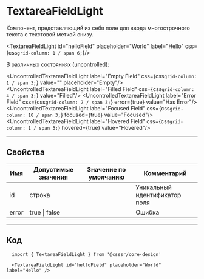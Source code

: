
# TextareaFieldLight

Компонент, представляющий из себя поле для ввода многострочного текста c текстовой меткой снизу.

<TextareaFieldLight id="helloField" placeholder="World" label="Hello" css={css`grid-column: 1 / span 6;`}/>

В различных состояниях (uncontrolled):

<UncontrolledTextareaFieldLight label="Empty Field" css={css`grid-column: 1 / span 3;`} value="" placeholder="Empty"/>
<UncontrolledTextareaFieldLight label="Filled Field" css={css`grid-column: 4 / span 3;`} value="Filled"/>
<UncontrolledTextareaFieldLight label="Error Field" css={css`grid-column: 7 / span 3;`} error={true} value="Has Error"/>
<UncontrolledTextareaFieldLight label="Focused Field" css={css`grid-column: 10 / span 3;`} focused={true} value="Focused"/>
<UncontrolledTextareaFieldLight label="Hovered Field" css={css`grid-column: 1 / span 3;`} hovered={true} value="Hovered"/>

---

## Свойства

| Имя   | Допустимые значения | Значение по умолчанию | Комментарий                   |
| ----- | ------------------- | --------------------- | ----------------------------- |
| id    | строка              |                       | Уникальный идентификатор поля |
| error | true \| false       |                       | Ошибка                        |

---------------------------------------
## Код
```
  import { TextareaFieldLight } from '@csssr/core-design'

  <TextareaFieldLight id="helloField" placeholder="World" label="Hello" />
```
